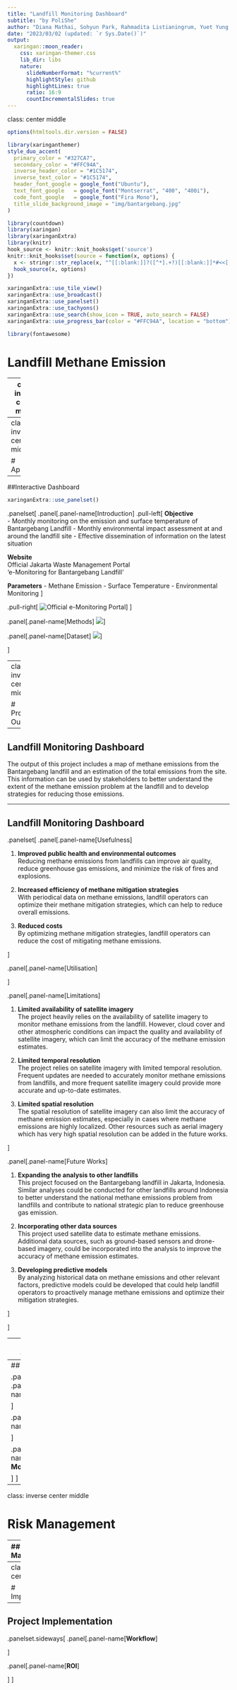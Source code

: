 ```yaml
---
title: "Landfill Monitoring Dashboard"
subtitle: "by PoliShe"  
author: "Diana Mathai, Sohyun Park, Rahmadita Listianingrum, Yuet Yung Lung"
date: "2023/03/02 (updated: `r Sys.Date()`)"
output:
  xaringan::moon_reader:
    css: xaringan-themer.css
    lib_dir: libs
    nature:
      slideNumberFormat: "%current%"
      highlightStyle: github
      highlightLines: true
      ratio: 16:9
      countIncrementalSlides: true
---
```

class: center middle
```r
options(htmltools.dir.version = FALSE)
```

```r
library(xaringanthemer)
style_duo_accent(
  primary_color = "#327CA7",
  secondary_color = "#FFC94A",
  inverse_header_color = "#1C5174",
  inverse_text_color = "#1C5174",
  header_font_google = google_font("Ubuntu"),
  text_font_google   = google_font("Montserrat", "400", "400i"),
  code_font_google   = google_font("Fira Mono"),
  title_slide_background_image = "img/bantargebang.jpg"
)
```

```r
library(countdown)
library(xaringan)
library(xaringanExtra)
library(knitr)
hook_source <- knitr::knit_hooks$get('source')
knitr::knit_hooks$set(source = function(x, options) {
  x <- stringr::str_replace(x, "^[[:blank:]]?([^*].+?)[[:blank:]]*#<<[[:blank:]]*$", "*\\1")
  hook_source(x, options)
})

xaringanExtra::use_tile_view()
xaringanExtra::use_broadcast()
xaringanExtra::use_panelset()
xaringanExtra::use_tachyons()
xaringanExtra::use_search(show_icon = TRUE, auto_search = FALSE)
xaringanExtra::use_progress_bar(color = "#FFC94A", location = "bottom")
```

```r
library(fontawesome)
```

# Landfill Methane Emission

---
class: inverse center middle

# Problem Identification

---
class: inverse center middle

# Approach

---

##Interactive Dashboard
```r
xaringanExtra::use_panelset()

```
.panelset[
.panel[.panel-name[Introduction]
.pull-left[
**Objective<br/>**
- Monthly monitoring on the emission and surface temperature of Bantargebang Landfill
- Monthly environmental impact assessment at and around the landfill site
- Effective dissemination of information on the latest situation


**Website<br/>**
Official Jakarta Waste Management Portal <br/> 'e-Monitoring for Bantargebang Landfill'

**Parameters**
- Methane Emission
- Surface Temperature
- Environmental Monitoring 
]

.pull-right[
![Official e-Monitoring Portal](img/Jakarta_Portal.png)
]
]

.panel[.panel-name[Methods]
![](img/method_flowchart.png)
]

.panel[.panel-name[Dataset]
![](img/data.png)
]

]

---
class: inverse center middle

# Project Output

---

## Landfill Monitoring Dashboard

The output of this project includes a map of methane emissions from the Bantargebang landfill and an estimation of the total emissions from the site. This information can be used by stakeholders to better understand the extent of the methane emission problem at the landfill and to develop strategies for reducing those emissions.

---

## Landfill Monitoring Dashboard

.panelset[
.panel[.panel-name[Usefulness]

1. **Improved public health and environmental outcomes**<br>Reducing methane emissions from landfills can improve air quality, reduce greenhouse gas emissions, and minimize the risk of fires and explosions.

2. **Increased efficiency of methane mitigation strategies**<br>With periodical data on methane emissions, landfill operators can optimize their methane mitigation strategies, which can help to reduce overall emissions.

3. **Reduced costs**<br>By optimizing methane mitigation strategies, landfill operators can reduce the cost of mitigating methane emissions.

]

.panel[.panel-name[Utilisation]

]

.panel[.panel-name[Limitations]

1. **Limited availability of satellite imagery**<br>The project heavily relies on the availability of satellite imagery to monitor methane emissions from the landfill. However, cloud cover and other atmospheric conditions can impact the quality and availability of satellite imagery, which can limit the accuracy of the methane emission estimates.

2. **Limited temporal resolution**<br>The project relies on satellite imagery with limited temporal resolution. Frequent updates are needed to accurately monitor methane emissions from landfills, and more frequent satellite imagery could provide more accurate and up-to-date estimates.

3. **Limited spatial resolution**<br>The spatial resolution of satellite imagery can also limit the accuracy of methane emission estimates, especially in cases where methane emissions are highly localized. Other resources such as aerial imagery which has very high spatial resolution can be added in the future works.

]

.panel[.panel-name[Future Works]

1. **Expanding the analysis to other landfills**<br>This project focused on the Bantargebang landfill in Jakarta, Indonesia. Similar analyses could be conducted for other landfills around Indonesia to better understand the national methane emissions problem from landfills and contribute to national strategic plan to reduce greenhouse gas emission.

2. **Incorporating other data sources**<br>This project used satellite data to estimate methane emissions. Additional data sources, such as ground-based sensors and drone-based imagery, could be incorporated into the analysis to improve the accuracy of methane emission estimates.

3. **Developing predictive models**<br>By analyzing historical data on methane emissions and other relevant factors, predictive models could be developed that could help landfill operators to proactively manage methane emissions and optimize their mitigation strategies.

]

]

---
class: inverse center middle

# Plan

---
## Project Plan

.panelset.sideways[
.panel[.panel-name[**Team**]



]

.panel[.panel-name[**Timeline**]



]

.panel[.panel-name[**Value for Money**]



]
]

---
class: inverse center middle

# Risk Management

---
## Risk Management

.panelset.sideways[
.panel[.panel-name[**Team**]



]

.panel[.panel-name[**Timeline**]



]

.panel[.panel-name[**Value for Money**]



]
]

---
class: inverse center middle

# Implementation

---
## Project Implementation

.panelset.sideways[
.panel[.panel-name[**Workflow**]



]

.panel[.panel-name[**ROI**]



]
]
